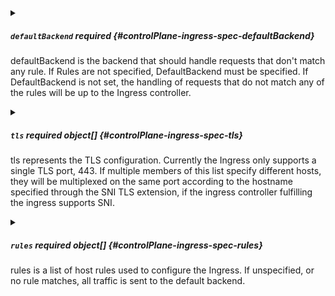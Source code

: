 

<PartialIngressclassname />



<details className="config-field" data-expandable="true">
<summary>

##### `defaultBackend` <span className="config-field-required" data-required="false">required</span> <span className="config-field-type"></span> <span className="config-field-default"></span> <span className="config-field-enum"></span> {#controlPlane-ingress-spec-defaultBackend}

defaultBackend is the backend that should handle requests that don't
match any rule. If Rules are not specified, DefaultBackend must be specified.
If DefaultBackend is not set, the handling of requests that do not match any
of the rules will be up to the Ingress controller.

</summary>

<PartialDefaultbackendreference />


</details>



<details className="config-field" data-expandable="true">
<summary>

##### `tls` <span className="config-field-required" data-required="false">required</span> <span className="config-field-type">object[]</span> <span className="config-field-default"></span> <span className="config-field-enum"></span> {#controlPlane-ingress-spec-tls}

tls represents the TLS configuration. Currently the Ingress only supports a
single TLS port, 443. If multiple members of this list specify different hosts,
they will be multiplexed on the same port according to the hostname specified
through the SNI TLS extension, if the ingress controller fulfilling the
ingress supports SNI.

</summary>

<PartialTlsreference />


</details>



<details className="config-field" data-expandable="true">
<summary>

##### `rules` <span className="config-field-required" data-required="false">required</span> <span className="config-field-type">object[]</span> <span className="config-field-default"></span> <span className="config-field-enum"></span> {#controlPlane-ingress-spec-rules}

rules is a list of host rules used to configure the Ingress. If unspecified,
or no rule matches, all traffic is sent to the default backend.

</summary>

<PartialRulesreference />


</details>
